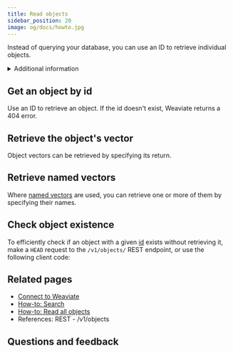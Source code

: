 ```yaml
---
title: Read objects
sidebar_position: 20
image: og/docs/howto.jpg
---
```




Instead of querying your database, you can use an ID to retrieve individual objects.


<details>
  <summary>Additional information</summary>
  <RestObjectsCRUDClassnameNote/>
</details>

## Get an object by id

Use an ID to retrieve an object. If the id doesn't exist, Weaviate returns a 404 error.

<Tabs groupId="languages">
  <TabItem value="py" label="Python">
    <FilteredTextBlock
      text={PyCode}
      startMarker="# ReadObject START"
      endMarker="# ReadObject END"
      language="py"
    />
  </TabItem>


  <TabItem value="js" label="JS/TS">
    <FilteredTextBlock
      text={TSCode}
      startMarker="// ReadObject START"
      endMarker="// ReadObject END"
      language="ts"
    />
  </TabItem>


  <TabItem value="java" label="Java">
    <FilteredTextBlock
      text={JavaCode}
      startMarker="// ReadObject START"
      endMarker="// ReadObject END"
      language="java"
    />
  </TabItem>

  <TabItem value="go" label="Go">
    <FilteredTextBlock
      text={GoCode}
      startMarker="// ReadObject START"
      endMarker="// ReadObject END"
      language="go"
    />
  </TabItem>
</Tabs>


## Retrieve the object's vector

Object vectors can be retrieved by specifying its return.

<Tabs groupId="languages">
  <TabItem value="py" label="Python">
    <FilteredTextBlock
      text={PyCode}
      startMarker="# ReadObjectWithVector START"
      endMarker="# ReadObjectWithVector END"
      language="py"
    />
  </TabItem>


  <TabItem value="js" label="JS/TS">
    <FilteredTextBlock
      text={TSCode}
      startMarker="// ReadObjectWithVector START"
      endMarker="// ReadObjectWithVector END"
      language="ts"
    />
  </TabItem>


  <TabItem value="java" label="Java">
    <FilteredTextBlock
      text={JavaCode}
      startMarker="// ReadObjectWithVector START"
      endMarker="// ReadObjectWithVector END"
      language="java"
    />
  </TabItem>

  <TabItem value="go" label="Go">
    <FilteredTextBlock
      text={GoCode}
      startMarker="// ReadObjectWithVector START"
      endMarker="// ReadObjectWithVector END"
      language="go"
    />
  </TabItem>
</Tabs>

## Retrieve named vectors

Where [named vectors](../config-refs/collections.mdx#named-vectors) are used, you can retrieve one or more of them by specifying their names.

<Tabs groupId="languages">
  <TabItem value="py" label="Python">
    <FilteredTextBlock
      text={PyCode}
      startMarker="# ReadObjectNamedVectors START"
      endMarker="# ReadObjectNamedVectors END"
      language="py"
    />
  </TabItem>


  <TabItem value="js" label="JS/TS">
    <FilteredTextBlock
      text={TSCode}
      startMarker="// ReadObjectNamedVectors START"
      endMarker="// ReadObjectNamedVectors END"
      language="ts"
    />
  </TabItem>


</Tabs>

## Check object existence

To efficiently check if an object with a given [id](../api/graphql/additional-properties.md#id) exists without retrieving it, make a `HEAD` request to the <SkipLink href="/weaviate/api/rest#tag/objects/head/objects/{className}/{id}">`/v1/objects/` REST endpoint</SkipLink>, or use the following client code:


<CheckObjectExistence/>

## Related pages

- [Connect to Weaviate](/weaviate/connections/index.mdx)
- [How-to: Search](../search/index.mdx)
- [How-to: Read all objects](./read-all-objects.mdx)
- <SkipLink href="/weaviate/api/rest#tag/objects">References: REST - /v1/objects</SkipLink>

## Questions and feedback


<DocsFeedback/>
